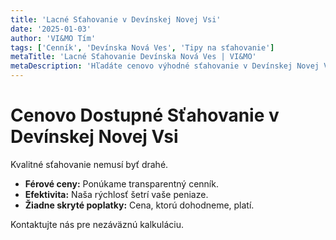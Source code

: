 ```yaml
---
title: 'Lacné Sťahovanie v Devínskej Novej Vsi'
date: '2025-01-03'
author: 'VI&MO Tím'
tags: ['Cenník', 'Devínska Nová Ves', 'Tipy na sťahovanie']
metaTitle: 'Lacné Sťahovanie Devínska Nová Ves | VI&MO'
metaDescription: 'Hľadáte cenovo výhodné sťahovanie v Devínskej Novej Vsi? VI&MO ponúka kvalitné služby za dostupné ceny. Získajte ponuku.'
---
```


# Cenovo Dostupné Sťahovanie v Devínskej Novej Vsi

Kvalitné sťahovanie nemusí byť drahé.

- **Férové ceny:** Ponúkame transparentný cenník.
- **Efektivita:** Naša rýchlosť šetrí vaše peniaze.
- **Žiadne skryté poplatky:** Cena, ktorú dohodneme, platí.

Kontaktujte nás pre nezáväznú kalkuláciu.
